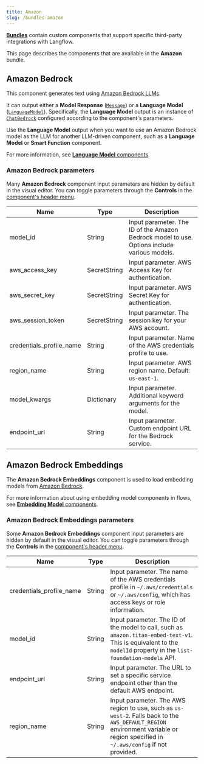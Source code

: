 ```yaml
---
title: Amazon
slug: /bundles-amazon
---
```



<Icon name="Blocks" aria-hidden="true" /> [**Bundles**](/components-bundle-components) contain custom components that support specific third-party integrations with Langflow.

This page describes the components that are available in the **Amazon** bundle.

## Amazon Bedrock

This component generates text using [Amazon Bedrock LLMs](https://docs.aws.amazon.com/bedrock).

It can output either a **Model Response** ([`Message`](/data-types#message)) or a **Language Model** ([`LanguageModel`](/data-types#languagemodel)).
Specifically, the **Language Model** output is an instance of [`ChatBedrock`](https://python.langchain.com/docs/integrations/chat/bedrock/) configured according to the component's parameters.

Use the **Language Model** output when you want to use an Amazon Bedrock model as the LLM for another LLM-driven component, such as a **Language Model** or **Smart Function** component.

For more information, see [**Language Model** components](/components-models).

### Amazon Bedrock parameters

Many **Amazon Bedrock** component input parameters are hidden by default in the visual editor.
You can toggle parameters through the <Icon name="SlidersHorizontal" aria-hidden="true"/> **Controls** in the [component's header menu](/concepts-components#component-menus).

| Name | Type | Description |
|------|------|-------------|
| model_id | String | Input parameter. The ID of the Amazon Bedrock model to use. Options include various models. |
| aws_access_key | SecretString | Input parameter. AWS Access Key for authentication. |
| aws_secret_key | SecretString | Input parameter. AWS Secret Key for authentication. |
| aws_session_token | SecretString | Input parameter. The session key for your AWS account. |
| credentials_profile_name | String | Input parameter. Name of the AWS credentials profile to use. |
| region_name | String | Input parameter. AWS region name. Default: `us-east-1`. |
| model_kwargs | Dictionary | Input parameter. Additional keyword arguments for the model. |
| endpoint_url | String | Input parameter. Custom endpoint URL for the Bedrock service. |

## Amazon Bedrock Embeddings

The **Amazon Bedrock Embeddings** component is used to load embedding models from [Amazon Bedrock](https://aws.amazon.com/bedrock/).

For more information about using embedding model components in flows, see [**Embedding Model** components](/components-embedding-models).

### Amazon Bedrock Embeddings parameters

Some **Amazon Bedrock Embeddings** component input parameters are hidden by default in the visual editor.
You can toggle parameters through the <Icon name="SlidersHorizontal" aria-hidden="true"/> **Controls** in the [component's header menu](/concepts-components#component-menus).

| Name | Type | Description |
|------|------|-------------|
| credentials_profile_name | String | Input parameter. The name of the AWS credentials profile in `~/.aws/credentials` or `~/.aws/config`, which has access keys or role information. |
| model_id | String | Input parameter. The ID of the model to call, such as `amazon.titan-embed-text-v1`. This is equivalent to the `modelId` property in the `list-foundation-models` API. |
| endpoint_url | String | Input parameter. The URL to set a specific service endpoint other than the default AWS endpoint. |
| region_name | String | Input parameter. The AWS region to use, such as `us-west-2`. Falls back to the `AWS_DEFAULT_REGION` environment variable or region specified in `~/.aws/config` if not provided. |